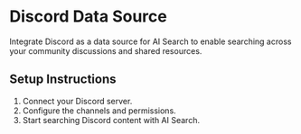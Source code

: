 # Discord Data Source

Integrate Discord as a data source for AI Search to enable searching across your community discussions and shared resources.

## Setup Instructions

1. Connect your Discord server.
2. Configure the channels and permissions.
3. Start searching Discord content with AI Search. 